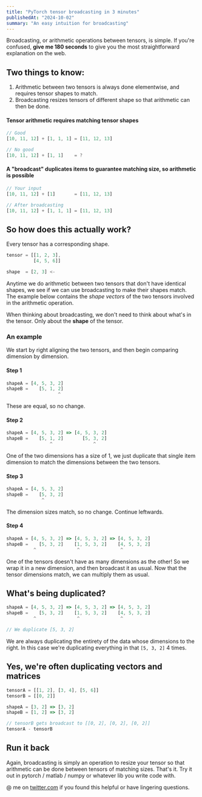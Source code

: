 ```yaml
---
title: "PyTorch tensor broadcasting in 3 minutes"
publishedAt: "2024-10-02"
summary: "An easy intuition for broadcasting"
---
```


Broadcasting, or arithmetic operations between tensors, is simple. If you're confused, **give me 180 seconds** to give you the most straightforward explanation on the web.

## Two things to know:

1. Arithmetic between two tensors is always done elementwise, and requires tensor shapes to match.
2. Broadcasting resizes tensors of different shape so that arithmetic can then be done.

#### Tensor arithmetic requires matching tensor shapes

```typescript
// Good
[10, 11, 12] + [1, 1, 1] = [11, 12, 13]

// No good
[10, 11, 12] + [1, 1]    = ?
```

#### A "broadcast" duplicates items to guarantee matching size, so arithmetic is possible

```typescript
// Your input
[10, 11, 12] + [1]       = [11, 12, 13]

// After broadcasting
[10, 11, 12] + [1, 1, 1] = [11, 12, 13]
```

## So how does this actually work?

Every tensor has a corresponding shape.

```typescript
tensor = [[1, 2, 3],
          [4, 5, 6]]

shape  = [2, 3] <-
```

Anytime we do arithmetic between two tensors that don't have identical shapes, we see if we can use broadcasting to make their shapes match. The example below contains the _shape vectors_ of the two tensors involved in the arithmetic operation.

When thinking about broadcasting, we don't need to think about what's in the tensor. Only about the **shape** of the tensor.

### An example

We start by right aligning the two tensors, and then begin comparing dimension by dimension.

#### Step 1

```typescript
shapeA = [4, 5, 3, 2]
shapeB =    [5, 1, 2]
                   ^
```

These are equal, so no change.

#### Step 2

```typescript
shapeA = [4, 5, 3, 2] => [4, 5, 3, 2]
shapeB =    [5, 1, 2]       [5, 3, 2]
                ^               ^
```

One of the two dimensions has a size of 1, we just duplicate that single item dimension to match the dimensions between the two tensors.

#### Step 3

```typescript
shapeA = [4, 5, 3, 2]
shapeB =    [5, 3, 2]
             ^
```

The dimension sizes match, so no change. Continue leftwards.

#### Step 4

```typescript
shapeA = [4, 5, 3, 2] => [4, 5, 3, 2] => [4, 5, 3, 2]
shapeB =    [5, 3, 2]    [1, 5, 3, 2]    [4, 5, 3, 2]
          ^               ^               ^
```

One of the tensors doesn't have as many dimensions as the other! So we wrap it in a new dimension, and then broadcast it as usual. Now that the tensor dimensions match, we can multiply them as usual.

## What's being duplicated?

```typescript
shapeA = [4, 5, 3, 2] => [4, 5, 3, 2] => [4, 5, 3, 2]
shapeB =    [5, 3, 2]    [1, 5, 3, 2]    [4, 5, 3, 2]
          ^               ^               ^

// We duplicate [5, 3, 2]
```

We are always duplicating the entirety of the data whose dimensions to the right. In this case we're duplicating everything in that `[5, 3, 2]` 4 times.

## Yes, we're often duplicating vectors and matrices

```typescript
tensorA = [[1, 2], [3, 4], [5, 6]]
tensorB = [[0, 2]]

shapeA = [3, 2] => [3, 2]
shapeB = [1, 2] => [3, 2]

// tensorB gets broadcast to [[0, 2], [0, 2], [0, 2]]
tensorA - tensorB

```

## Run it back

Again, broadcasting is simply an operation to resize your tensor so that arithmetic can be done between tensors of matching sizes. That's it. Try it out in pytorch / matlab / numpy or whatever lib you write code with.

@ me on [twitter.com](https://twitter.com/fiveeels) if you found this helpful or have lingering questions.
